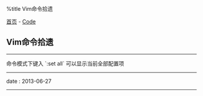 %title Vim命令拾遗

[[../../index|首页]] - [[../index|Code]]
==Vim命令拾遗==
----
命令模式下键入 `:set all` 可以显示当前全部配置项
----
<red>date</red> : 2013-06-27
----
